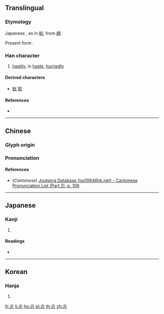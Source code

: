 ==Translingual==
{{ja-forms|[[总]]|忩|[[悤]]}}

===Etymology===
Japanese {{Han simp|悤|f=囪|t=公}}, as in [[総]], from [[總]].

Present form {{Han compound|公|心}}.

===Han character===
{{Han char|rn=61|rad=心|as=04|sn=7|four=|canj=CIP|ids=⿱公心}}

# [[hastily]], in [[haste]], [[hurriedly]]

====Derived characters====
* [[総]] [[聡]]

====References====
* {{Han ref|kx=0377.260|dkj=10366|dj=0705.130|hdz=42274.070|uh=5FE9|ud=24553}}

----

==Chinese==
{{zh-forms}}

===Glyph origin===
{{Han etym}}

===Pronunciation===
{{zh-pron
|m=cōng
|c=cung1
|mc=y
|oc=y
|ma=
|cat=adv
}}

====References====
* (''Cantonese'') [http://www.iso10646hk.net/jp/document/download.jsp Jyutping Database (iso10646hk.net) - Cantonese Pronunciation List (Part 2), p. 106]

----

==Japanese==

===Kanji===
{{ja-kanji|grade=|rs=心04}}

# {{defn|lang=ja|sort=心04}}

====Readings====
* {{ja-readings|on=[[そう]] (sō)|kun=[[にわか]] (niwaka), [[あわてる]] (awateru)}}

----

==Korean==

===Hanja===
{{ko-hanja|hangeul=총|rv=chong|mr=ch'ong}}

# {{defn|lang=ko|sort=心04}}

[[fr:忩]]
[[li:忩]]
[[hu:忩]]
[[pl:忩]]
[[th:忩]]
[[zh:忩]]